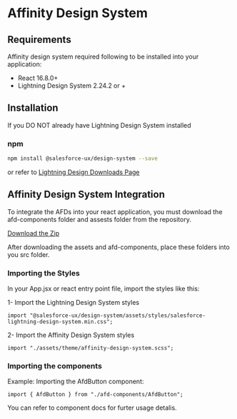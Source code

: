 
<Meta title="Getting Started/Installation Guide" id="getting-started-installation" />

<h1>Affinity Design System</h1>

## Requirements

Affinity design system required following to be installed into your application:

- React 16.8.0+
- Lightning Design System 2.24.2 or +


## Installation

If you DO NOT already have Lightning Design System installed

### npm

```sh
npm install @salesforce-ux/design-system --save
```
or refer to <a href="https://www.lightningdesignsystem.com/resources/downloads/">Lightning Design Downloads Page</a>


## Affinity Design System Integration

To integrate the AFDs into your react application, you must download the afd-components folder and assests folder from the repository.

<a href="#">Download the Zip</a> 

After downloading the assets and afd-components, place these folders into you src folder.

### Importing the Styles

In your App.jsx or react entry point file, import the styles like this:

1- Import the Lightning Design System styles
```
import "@salesforce-ux/design-system/assets/styles/salesforce-lightning-design-system.min.css";
```
2- Import the Affinity Design System styles
```
import "./assets/theme/affinity-design-system.scss";
```

### Importing the components

Example: Importing the AfdButton component: 

```
import { AfdButton } from "./afd-components/AfdButton";
```

You can refer to component docs for furter usage detalis.